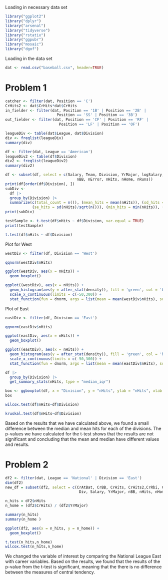 Loading in necessary data set
```r
library("ggplot2")
library("dplyr")
library("arsenal")
library("tidyverse")
library("rstatix")
library("ggpubr")
library("mosaic")
library("dgof")
```

Loading in the data set
```r
dat <- read.csv("baseball.csv", header=TRUE)
```

# Problem 1
```r
catcher <- filter(dat, Position == 'C')
CrHits2 <- dat$CrHits*dat$CrHits
in_fielder <- filter(dat, Position == '1B' | Position == '2B' |
                       Position == 'SS' | Position == '3B')
out_fielder <- filter(dat, Position == 'CF' | Position == 'RF' |
                        Position == 'LF' | Position == 'OF')
```

```r
leagueDiv <- table(dat$League, dat$Division)
div <- freqlist(leagueDiv)
summary(div)
```

```r
df <- filter(dat, League == 'American')
leagueDiv2 <- table(df$Division)
div2 <- freqlist(leagueDiv2)
summary(div2)
```

```r
df <- subset(df, select = c(Salary, Team, Division, YrMajor, logSalary, nAtBat,
                                nBB, nError, nHits, nHome, nRuns))
print(df[order(df$Division), ])
subDiv <- 
  df |>
  group_by(Division) |>
  summarize(c(total_count = n()), (mean_hits = mean(nHits)), (sd_hits = sd(nHits)),
            (se_hits = sd(nHits)/sqrt(n())), (min_hits = min(nHits)), (max_hits = max(nHits)))
print(subDiv)
```

```r
testSample <- t.test(df$nHits ~ df$Division, var.equal = TRUE)
print(testSample)
```

```r
t.test(df$nHits ~ df$Division)
```

Plot for West
```r
westDiv <- filter(df, Division == 'West')

qqnorm(westDiv$nHits)

ggplot(westDiv, aes(x = nHits)) +
  geom_boxplot()

ggplot((westDiv), aes(x = nHits)) +
  geom_histogram(aes(y = after_stat(density)), fill = 'green', col = 'black', bins = 20) +
  scale_x_continuous(limits = c(-50,300)) +
  stat_function(fun = dnorm, args = list(mean = mean(westDiv$nHits), sd = sd(westDiv$nHits)))
```

Plot of East
```r
eastDiv <- filter(df, Division == 'East')

qqnorm(eastDiv$nHits)

ggplot(eastDiv, aes(x = nHits)) +
  geom_boxplot()

ggplot((eastDiv), aes(x = nHits)) +
  geom_histogram(aes(y = after_stat(density)), fill = 'green', col = 'black', bins = 20) +
  scale_x_continuous(limits = c(-50,300)) +
  stat_function(fun = dnorm, args = list(mean = mean(eastDiv$nHits), sd=sd(eastDiv$nHits)))
```

```r
df |>
  group_by(Division) |>
  get_summary_stats(nHits, type = "median_iqr")

box <- ggboxplot(df, x = "Division", y = "nHits", ylab = "nHits", xlab = "Division")
box

wilcox.test(df$nHits~df$Division)

kruskal.test(df$nHits~df$Division)
```
Based on the results that we have calculated above, we found a small difference 
between the median and mean hits for each of the divisions. The p-values we have
calculated for the t-test shows that the results are not significant and concluding
that the mean and median have different values and results. 

# Problem 2
```r
df2 <- filter(dat, League == 'National' | Division == 'East')
dim(df2)
new_df = subset(df2, select = c(CrAtBat, CrBB, CrHits, CrHits2,CrRbi, CrRuns,
                                 Div, Salary, YrMajor, nBB, nHits, nHome)); 
```

```r
n_hits = df2$nHits
n_home = (df2$CrHits) / (df2$YrMajor)

summary(n_hits)
summary(n_home )

ggplot(df2, aes(x = n_hits, y = n_home)) +
  geom_boxplot()

t.test(n_hits,n_home)
wilcox.test(n_hits,n_home)
```
We changed the variable of interest by comparing the National League East with career
variables. Based on the results, we found that the results of the p-value from 
the t-test is significant, meaning that the there is no difference between
the measures of central tendency. 
